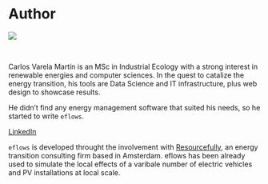 # Author

<div class="row">
  <div class="col-sm-4">
  
  <img src="../../www/images/author/carlos.png">
  
  </div>
  <div class="col-sm-8">
  
  <br>
  
  <p>
  Carlos Varela Martín is an MSc in Industrial Ecology with a strong interest in renewable energies and computer sciences. In the quest to catalize the energy transition, his tools are Data Science and IT infrastructure, plus web design to showcase results. 
  </p>
  <p>
  He didn't find any energy management software that suited his needs, so he started to write <code>eflows</code>. 
  </p>
  <p>
  <a href="https://www.linkedin.com/in/carlosvarelamartin/" target="_blank">LinkedIn</a>
  </p>
  </div>
</div>

`eflows` is developed throught the involvement with <a href="https://resourcefully.nl/" target="_blank">Resourcefully</a>, an energy transition consulting firm based in Amsterdam. eflows has been already used to simulate the local effects of a varibale number of electric vehicles and PV installations at local scale.
